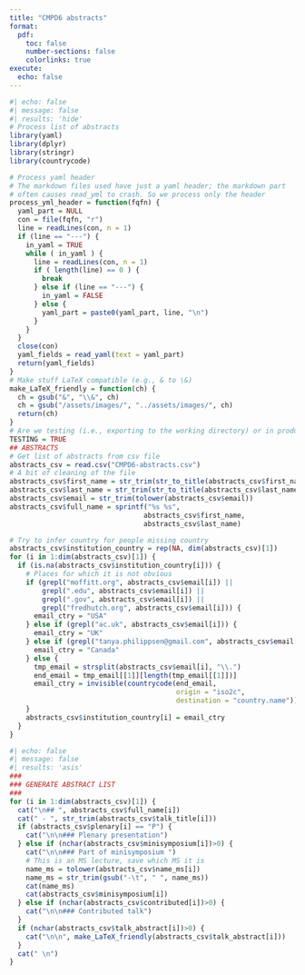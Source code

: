 ---
title: "CMPD6 abstracts"
format:
  pdf:
    toc: false
    number-sections: false
    colorlinks: true
execute:
  echo: false
---


```{r}
#| echo: false
#| message: false
#| results: 'hide'
# Process list of abstracts
library(yaml)
library(dplyr)
library(stringr)
library(countrycode)

# Process yaml header
# The markdown files used have just a yaml header; the markdown part
# often causes read_yml to crash. So we process only the header
process_yml_header = function(fqfn) {
  yaml_part = NULL
  con = file(fqfn, "r")
  line = readLines(con, n = 1)
  if (line == "---") {
    in_yaml = TRUE
    while ( in_yaml ) {
      line = readLines(con, n = 1)
      if ( length(line) == 0 ) {
        break
      } else if (line == "---") {
        in_yaml = FALSE
      } else {
        yaml_part = paste0(yaml_part, line, "\n")
      }
    }
  }
  close(con)
  yaml_fields = read_yaml(text = yaml_part)
  return(yaml_fields)
}
# Make stuff LaTeX compatible (e.g., & to \&)
make_LaTeX_friendly = function(ch) {
  ch = gsub("&", "\\&", ch)
  ch = gsub("/assets/images/", "../assets/images/", ch)
  return(ch)
}
# Are we testing (i.e., exporting to the working directory) or in production?
TESTING = TRUE
## ABSTRACTS
# Get list of abstracts from csv file
abstracts_csv = read.csv("CMPD6-abstracts.csv")
# A bit of cleaning of the file
abstracts_csv$first_name = str_trim(str_to_title(abstracts_csv$first_name))
abstracts_csv$last_name = str_trim(str_to_title(abstracts_csv$last_name))
abstracts_csv$email = str_trim(tolower(abstracts_csv$email))
abstracts_csv$full_name = sprintf("%s %s", 
                                 abstracts_csv$first_name,
                                 abstracts_csv$last_name)

# Try to infer country for people missing country
abstracts_csv$institution_country = rep(NA, dim(abstracts_csv)[1])
for (i in 1:dim(abstracts_csv)[1]) {
  if (is.na(abstracts_csv$institution_country[i])) {
    # Places for which it is not obvious
    if (grepl("moffitt.org", abstracts_csv$email[i]) ||
        grepl(".edu", abstracts_csv$email[i]) ||
        grepl(".gov", abstracts_csv$email[i]) ||
        grepl("fredhutch.org", abstracts_csv$email[i])) {
      email_ctry = "USA"
    } else if (grepl("ac.uk", abstracts_csv$email[i])) {
      email_ctry = "UK"
    } else if (grepl("tanya.philippsen@gmail.com", abstracts_csv$email[i])) {
      email_ctry = "Canada"
    } else {
      tmp_email = strsplit(abstracts_csv$email[i], "\\.")
      end_email = tmp_email[[1]][length(tmp_email[[1]])]
      email_ctry = invisible(countrycode(end_email,
                                         origin = "iso2c",
                                         destination = "country.name"))
    }
    abstracts_csv$institution_country[i] = email_ctry
  }
}
```

```{r}
#| echo: false
#| message: false
#| results: 'asis'
###
### GENERATE ABSTRACT LIST
###
for (i in 1:dim(abstracts_csv)[1]) {
  cat("\n## ", abstracts_csv$full_name[i])
  cat(" - ", str_trim(abstracts_csv$talk_title[i]))
  if (abstracts_csv$plenary[i] == "P") {
    cat("\n\n### Plenary presentation")
  } else if (nchar(abstracts_csv$minisymposium[i])>0) {
    cat("\n\n### Part of minisymposium ")
    # This is an MS lecture, save which MS it is
    name_ms = tolower(abstracts_csv$name_ms[i])
    name_ms = str_trim(gsub("-\t", " ", name_ms))
    cat(name_ms)
    cat(abstracts_csv$minisymposium[i])
  } else if (nchar(abstracts_csv$contributed[i])>0) {
    cat("\n\n### Contributed talk")
  }
  if (nchar(abstracts_csv$talk_abstract[i])>0) {
    cat("\n\n", make_LaTeX_friendly(abstracts_csv$talk_abstract[i]))
  }
  cat(" \n")
}
```
